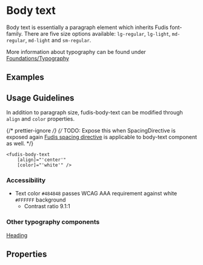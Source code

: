 
<Meta title="Components/Typography/Body Text" />

# Body text

Body text is essentially a paragraph element which inherits Fudis font-family. There are five size options available: `lg-regular`, `lg-light`, `md-regular`, `md-light` and `sm-regular`.

More information about typography can be found under [Foundations/Typography](/docs/foundations-typography--documentation)

## Examples

<Canvas of={BodyTextStories.AllVariants}></Canvas>

## Usage Guidelines

In addition to paragraph size, fudis-body-text can be modified through `align` and `color` properties.

{/* prettier-ignore */}
{/* TODO: Expose this when SpacingDirective is exposed again
[Fudis spacing directive](/docs/directives-spacing--documentation) is applicable to body-text component as well. \*/}

```
<fudis-body-text
	[align]="'center'"
	[color]="'white'" />
```

### Accessibility

- Text color `#484848` passes WCAG AAA requirement against white `#FFFFFF` background
  - Contrast ratio 9.1:1

### Other typography components

[Heading](/docs/components-typography-heading--documentation)

## Properties

<ArgTypes of={BodyTextComponent} exclude={bodyTextExclude}/>
